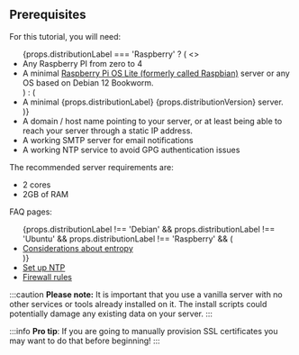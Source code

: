  ## Prerequisites

<div>
    For this tutorial, you will need:
    <ul>
        {props.distributionLabel === 'Raspberry' ? (
            <>
                <li>Any Raspberry PI from zero to 4</li>
                <li>A minimal <a href="https://www.raspberrypi.com/software/operating-systems/">Raspberry Pi OS Lite (formerly called Raspbian)</a> server or any OS based on Debian 12 Bookworm.</li>
            </>
        ) : (
            <li>A minimal {props.distributionLabel} {props.distributionVersion} server.</li>
        )}
        <li>A domain / host name pointing to your server, or at least being able to reach your server through a static IP address.</li>
        <li>A working SMTP server for email notifications</li>
        <li>A working NTP service to avoid GPG authentication issues</li>
    </ul>
</div>



The recommended server requirements are:
- 2 cores
- 2GB of RAM

FAQ pages:

<div>
    <ul>
        {props.distributionLabel !== 'Debian' && props.distributionLabel !== 'Ubuntu' && props.distributionLabel !== 'Raspberry' && (
            <li><a href={"https://help.passbolt.com/faq/hosting/why-haveged-virtual-env"}>Considerations about entropy</a></li>
        )}
    <li><a href={"https://help.passbolt.com/faq/hosting/set-up-ntp"}>Set up NTP</a></li>
    <li><a href={"https://help.passbolt.com/faq/hosting/firewall-rules"}>Firewall rules</a></li>
    </ul>
</div>

:::caution
**Please note:** It is important that you use a vanilla server with no other services or tools already installed on it. The install scripts could potentially damage any existing data on your server.
:::

:::info
**Pro tip**: If you are going to manually provision SSL certificates you may want to do that before beginning!
:::

